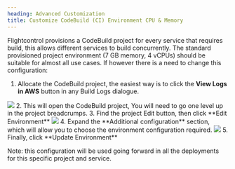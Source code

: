 ```yaml
---
heading: Advanced Customization
title: Customize CodeBuild (CI) Environment CPU & Memory
---
```


Flightcontrol provisions a CodeBuild project for every service that requires build, this allows different services to build concurrently.
The standard provisioned project environment (7 GB memory, 4 vCPUs) should be suitable for almost all use cases. If however there is a need to change this configuration:

1. Allocate the CodeBuild project, the easiest way is to click the **View Logs in AWS** button in any Build Logs dialogue.
<Image className="rounded-primary mx-auto w-full max-w-[250px] border" src={buildLogsButtonImg} />
2. This will open the CodeBuild project, You will need to go one level up in the project breadcrumps.
3. Find the project Edit button, then click **Edit Environment**
<Image className="rounded-primary mx-auto w-full max-w-[250px] border" src={codeBuildEditEnv} />
4. Expand the **Additional configuration** section, which will allow you to choose the environment configuration required.
<Image className="rounded-primary mx-auto w-full max-w-[250px] border" src={codeBuildEditEnvAdditionalConfig} />
5. Finally, click **Update Environment**

Note: this configuration will be used going forward in all the deployments for this specific project and service.

